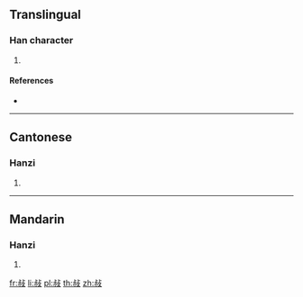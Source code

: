 ==Translingual==

===Han character===
{{Han char|rn=66|rad=攴|as=06|sn=10|four=21947|canj=YFYE|ids=⿰尗攴}}

# {{defn|Han|sort=攴06}}

====References====
* {{Han ref|kx=0470.270|dkj=13192|dj=0821.050|hdz=21455.170|uh=654A|ud=25930|bh=D1CD|bd=53709}}

----

==Cantonese==

===Hanzi===
{{yue-hanzi|jyut=[[cuk1]]|y=chuk1}}

# {{defn|lang=yue|sort=攴06}}

----

==Mandarin==

===Hanzi===
{{cmn-hanzi|pin=[[chù]] ([[chu4]])|wg=ch'u<sup>4</sup>}}

# {{defn|lang=cmn|sort=攴06}}

[[fr:敊]]
[[li:敊]]
[[pl:敊]]
[[th:敊]]
[[zh:敊]]